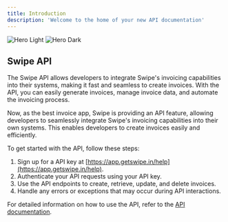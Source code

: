 ```yaml
---
title: Introduction
description: 'Welcome to the home of your new API documentation'
---
```


<img
    className="block dark:hidden"
    src="/images/hero-light.svg"
    alt="Hero Light"
/>
<img
    className="hidden dark:block"
    src="/images/hero-dark.svg"
    alt="Hero Dark"
/>

## Swipe API

The Swipe API allows developers to integrate Swipe's invoicing capabilities into their systems, making it fast and seamless to create invoices. With the API, you can easily generate invoices, manage invoice data, and automate the invoicing process.

Now, as the best invoice app, Swipe is providing an API feature, allowing developers to seamlessly integrate Swipe's invoicing capabilities into their own systems. This enables developers to create invoices easily and efficiently.

To get started with the API, follow these steps:

1. Sign up for a API key at [https://app.getswipe.in/help](https://app.getswipe.in/help).
2. Authenticate your API requests using your API key.
3. Use the API endpoints to create, retrieve, update, and delete invoices.
4. Handle any errors or exceptions that may occur during API interactions.

For detailed information on how to use the API, refer to the [API documentation](https://developers.getswipe.in/api-reference).
